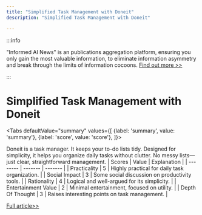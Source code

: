 ```yaml
---
title: "Simplified Task Management with Doneit"
description: "Simplified Task Management with Doneit"

---
```



:::info

"Informed AI News" is an publications aggregation platform, ensuring you only gain the most valuable information, to eliminate information asymmetry and break through the limits of information cocoons.  [Find out more >>](/)

:::

# Simplified Task Management with Doneit


<Tabs
	defaultValue="summary"
	values={[
	{label: 'summary', value: 'summary'},
	{label: 'score', value: 'score'},
]}>
<TabItem value="summary">


Doneit is a task manager. It keeps your to-do lists tidy. Designed for simplicity, it helps you organize daily tasks without clutter. No messy lists—just clear, straightforward management.
</TabItem>
<TabItem value="score">
	| Scores     | Value   | Explanation |
	| -------- | ------- | ------- |
	| Practicality  | 5    | Highly practical for daily task organization.    |
	| Social Impact | 3     | Some social discussion on productivity tools.    |
	| Rationality    | 4    | Logical and well-argued for its simplicity.    |
	| Entertainment Value    | 2    | Minimal entertainment, focused on utility.    |
	| Depth Of Thought    | 3    | Raises interesting points on task management.    |
</TabItem>
</Tabs>

[Full article>>](https://www.producthunt.com/posts/doneit-2-8)
